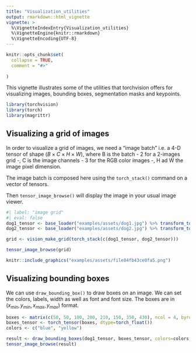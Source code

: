 ```yaml
---
title: "Visualization_utilities"
output: rmarkdown::html_vignette
vignette: >
  %\VignetteIndexEntry{Visualization_utilities}
  %\VignetteEngine{knitr::rmarkdown}
  %\VignetteEncoding{UTF-8}
---
```


```r
knitr::opts_chunk$set(
  collapse = TRUE,
  comment = "#>"
  
)
```

This vignette illustrates some of the utilities that torchvision offers for visualizing 
images, bounding boxes, segmentation masks and keypoints.

```r
library(torchvision)
library(torch)
library(magrittr)
```

## Visualizing a grid of images

In order to visualize a grid of images, we need a "image batch" i.e. a 4-D tensor of shape
$(B \times C \times H \times W)$, where B is the batch - 2 for a 2-images grid -, 
C is the image channels - 3 for the RGB color images -, H ad W the image pixel dimension.

The image batch is composed here using the `torch_stack()` command on a vector of tensors.

Then `tensor_image_browse()` will display the image in your usual image viewer.

```r
#| label: "image grid"
#| eval: false
dog1_tensor <- base_loader("examples/assets/dog1.jpg") %>% transform_to_tensor()
dog2_tensor <- base_loader("examples/assets/dog2.jpg") %>% transform_to_tensor()

grid <- vision_make_grid(torch_stack(c(dog1_tensor, dog2_tensor)))

tensor_image_browse(grid)
```
```r
knitr::include_graphics("examples/assets/file84fb43ce0fa5.png")
```

## Visualizing bounding boxes

We can use `draw_bounding_box()` to draw boxes on an image. We can set the colors, labels, width
as well as font and font size. The boxes are in $(x_{min}, y_{min}, x_{max}, y_{max})$ format.




```r
boxes <- matrix(c(50, 50, 100, 200, 210, 150, 350, 430), ncol = 4, byrow = TRUE)
boxes_tensor <- torch_tensor(boxes, dtype=torch_float())
colors <- c("blue", "yellow")

result <- draw_bounding_boxes(dog1_tensor, boxes_tensor, colors=colors, width=5)
tensor_image_browse(result)
```

